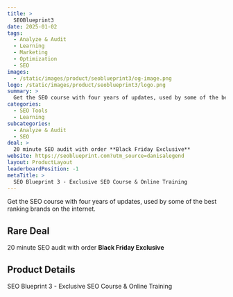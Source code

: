 ```yaml
---
title: >
  SEOBlueprint3
date: 2025-01-02
tags:
  - Analyze & Audit
  - Learning
  - Marketing
  - Optimization
  - SEO
images:
  - /static/images/product/seoblueprint3/og-image.png
logo: /static/images/product/seoblueprint3/logo.png
summary: >
  Get the SEO course with four years of updates, used by some of the best ranking brands on the internet.
categories:
  - SEO Tools
  - Learning
subcategories:
  - Analyze & Audit
  - SEO
deal: >
  20 minute SEO audit with order **Black Friday Exclusive**
website: https://seoblueprint.com?utm_source=danisalegend
layout: ProductLayout
leaderboardPosition: -1
metaTitle: >
  SEO Blueprint 3 - Exclusive SEO Course & Online Training
---
```

Get the SEO course with four years of updates, used by some of the best ranking brands on the internet.

## Rare Deal

20 minute SEO audit with order **Black Friday Exclusive**

## Product Details

SEO Blueprint 3 - Exclusive SEO Course & Online Training


